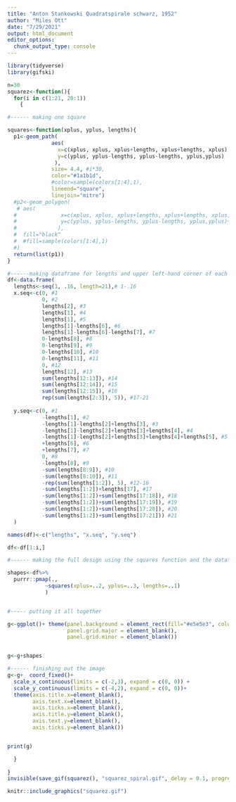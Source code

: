 ```yaml
---
title: "Anton Stankowski Quadratspirale schwarz, 1952"
author: "Miles Ott"
date: "7/29/2021"
output: html_document
editor_options: 
  chunk_output_type: console
---
```



```r
library(tidyverse)
library(gifski)

n=30
squarez<-function(){
  for(i in c(1:21, 20:1))
    {

#------ making one square

squares<-function(xplus, yplus, lengths){
  p1<-geom_path(
              aes(
                x=c(xplus, xplus, xplus+lengths, xplus+lengths, xplus),
                y=c(yplus, yplus-lengths, yplus-lengths, yplus,yplus)
               ),
              size= 4.4, #i*30,
              color="#1a1b1d",
              #color=sample(colors[1:4],1),
              lineend="square",
              linejoin="mitre")
  #p2<-geom_polygon(
   # aes(
  #              x=c(xplus, xplus, xplus+lengths, xplus+lengths, xplus)-2*i,
  #              y=c(yplus, yplus-lengths, yplus-lengths, yplus,yplus)+2*i
  #             ),
  #  fill="black"
  #  #fill=sample(colors[1:4],1)
  #)
  return(list(p1))
}

#------making dataframe for lengths and upper left-hand corner of each square
df<-data.frame(
  lengths<-seq(1, .16, length=21),# 1-.16
  x.seq<-c(0, #1
           0, #2
           lengths[2], #3
           lengths[1], #4
           lengths[1], #5
           lengths[1]-lengths[6], #6
           lengths[1]-lengths[6]-lengths[7], #7
           0-lengths[8], #8
           0-lengths[9], #9
           0-lengths[10], #10
           0-lengths[11], #11
           0, #12
           lengths[12], #13
           sum(lengths[12:13]), #14
           sum(lengths[12:14]), #15
           sum(lengths[12:15]), #16
           rep(sum(lengths[2:3]), 5)), #17-21
  
  y.seq<-c(0, #1
           -lengths[1], #2
           -lengths[1]-lengths[2]+lengths[3], #3
           -lengths[1]-lengths[2]+lengths[3]+lengths[4], #4
           -lengths[1]-lengths[2]+lengths[3]+lengths[4]+lengths[5], #5
           +lengths[6], #6
           +lengths[7], #7
           0, #8
           -lengths[8], #9 
           -sum(lengths[8:9]), #10
           -sum(lengths[8:10]), #11
           -rep(sum(lengths[1:2]), 5), #12-16 
           -sum(lengths[1:2])+lengths[17], #17
           -sum(lengths[1:2])+sum(lengths[17:18]), #18
           -sum(lengths[1:2])+sum(lengths[17:19]), #19
           -sum(lengths[1:2])+sum(lengths[17:20]), #20
           -sum(lengths[1:2])+sum(lengths[17:21])) #21
  )

names(df)<-c("lengths", "x.seq", "y.seq")

df<-df[1:i,]

#------ making the full design using the squares function and the dataframe of square upper left hand corner locations and side length

shapes<-df%>%
  purrr::pmap(., 
            ~squares(xplus=..2, yplus=..3, lengths=..1)
            )


#----- putting it all together

g<-ggplot()+ theme(panel.background = element_rect(fill="#e5e5e3", colour="#e5e5e3"),
                   panel.grid.major = element_blank(),
                   panel.grid.minor = element_blank())


g<-g+shapes

#------ finishing out the image 
g<-g+  coord_fixed()+
  scale_x_continuous(limits = c(-2,3), expand = c(0, 0)) +
  scale_y_continuous(limits = c(-4,2), expand = c(0, 0))+
  theme(axis.title.x=element_blank(),
        axis.text.x=element_blank(),
        axis.ticks.x=element_blank(),
        axis.title.y=element_blank(),
        axis.text.y=element_blank(),
        axis.ticks.y=element_blank())


print(g)

  }
  
}
invisible(save_gif(squarez(), "squarez_spiral.gif", delay = 0.1, progress = FALSE, width=500, height=500))  

knitr::include_graphics("squarez.gif") 


```


